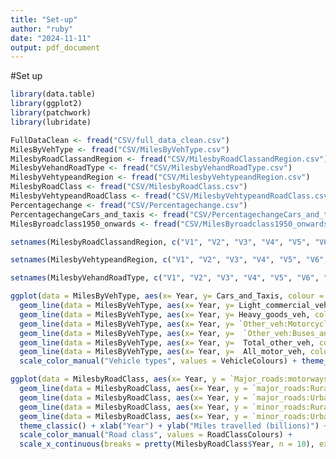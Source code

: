 ```yaml
---
title: "Set-up"
author: "ruby"
date: "2024-11-11"
output: pdf_document
---
```


#Set up
```r
library(data.table)
library(ggplot2)
library(patchwork)
library(lubridate)
```

```r
FullDataClean <- fread("CSV/full_data_clean.csv")
MilesByVehType <- fread("CSV/MilesByVehType.csv")
MilesbyRoadClassandRegion <- fread("CSV/MilesbyRoadClassandRegion.csv")
MilesbyVehandRoadType <- fread("CSV/MilesbyVehandRoadType.csv")
MilesbyVehtypeandRegion <- fread("CSV/MilesbyVehtypeandRegion.csv")
MilesbyRoadClass <- fread("CSV/MilesbyRoadClass.csv")
MilesbyVehtypeandRoadClass <- fread("CSV/MilesbyVehtypeandRoadClass.csv")
Percentagechange <- fread("CSV/Percentagechange.csv")
PercentagechangeCars_and_taxis <- fread("CSV/PercentagechangeCars_and_taxis.csv")
MilesByroadclass1950_onwards <- fread("CSV/MilesByroadclass1950_onwards.csv")
```

```r
setnames(MilesbyRoadClassandRegion, c("V1", "V2", "V3", "V4", "V5", "V6", "V7", "V8", "V9", "V10", "V11", "V12", "V13", "V14", "V15", "V16", "V17", "V18", "V19", "V20", "V21", "V22", "V23", "V24", "V25", "V26", "V27", "V28", "V29", "V30", "V31", "V32", "V33", "V34", "V35", "V36", "V37"), c("Road_type", "Road_management", "Rural_urban_classification", "Region", "Former_met_county", "Units", "1993", "1994", "1995", "1996", "1997", "1998", "1999", "2000", "2001", "2002", "2003", "2004", "2005", "2006", "2007", "2008", "2009", "2010", "2011", "2012", "2013", "2014", "2015", "2016", "2017", "2018", "2019", "2020", "2021", "2022", "2023"))

setnames(MilesbyVehtypeandRegion, c("V1", "V2", "V3", "V4", "V5", "V6", "V7", "V8", "V9", "V10", "V11", "V12", "V13", "V14", "V15", "V16", "V17", "V18", "V19", "V20", "V21", "V22", "V23", "V24", "V25", "V26", "V27", "V28", "V29", "V30", "V31", "V32", "V33", "V34", "V35"), c("Region", "Former_met_county", "vehicle", "Units", "1993", "1994", "1995", "1996", "1997", "1998", "1999", "2000", "2001", "2002", "2003", "2004", "2005", "2006", "2007", "2008", "2009", "2010", "2011", "2012", "2013", "2014", "2015", "2016", "2017", "2018", "2019", "2020", "2021", "2022", "2023"))

setnames(MilesbyVehandRoadType, c("V1", "V2", "V3", "V4", "V5", "V6", "V7", "V8", "V9", "V10", "V11", "V12", "V13", "V14", "V15", "V16", "V17", "V18", "V19", "V20", "V21", "V22", "V23", "V24", "V25", "V26", "V27", "V28", "V29", "V30", "V31", "V32", "V33", "V34", "V35", "V36"), c("Road_type", "Road_management", "Rural_urban_classification", "Vehicle", "Units", "1993", "1994", "1995", "1996", "1997", "1998", "1999", "2000", "2001", "2002", "2003", "2004", "2005", "2006", "2007", "2008", "2009", "2010", "2011", "2012", "2013", "2014", "2015", "2016", "2017", "2018", "2019", "2020", "2021", "2022", "2023"))
```

```r
ggplot(data = MilesByVehType, aes(x= Year, y= Cars_and_Taxis, colour = "Cars and taxis")) + geom_line() + 
  geom_line(data = MilesByVehType, aes(x= Year, y= Light_commercial_veh, colour = "Light commercial vehicles")) + 
  geom_line(data = MilesByVehType, aes(x= Year, y= Heavy_goods_veh, colour = "Heavy goods vehicles"))+ 
  geom_line(data = MilesByVehType, aes(x= Year, y= `Other_veh:Motorcycles`, colour = "Motorcycles"))+ 
  geom_line(data = MilesByVehType, aes(x= Year, y=  `Other_veh:Buses_and_coaches`, colour = "Buses and coaches"))+ 
  geom_line(data = MilesByVehType, aes(x= Year, y=  Total_other_veh, colour = "Total other vehicles"))+ 
  geom_line(data = MilesByVehType, aes(x= Year, y=  All_motor_veh, colour = "All motor vehicles")) + 
  scale_color_manual("Vehicle types", values = VehicleColours) + theme_classic() + xlab("Year") + ylab("Miles travelled (billions)") + ggtitle("Total billion miles travelled by vehicle type")
```
```r
ggplot(data = MilesbyRoadClass, aes(x= Year, y = `Major_roads:motorways`, colour = "Motorways")) + geom_line() +
  geom_line(data = MilesbyRoadClass, aes(x= Year, y = `major_roads:Rural_A_roads`, colour = "Rural A roads")) + 
  geom_line(data = MilesbyRoadClass, aes(x= Year, y = `major_roads:Urban_A_roads`, colour = "Urban A roads")) +
  geom_line(data = MilesbyRoadClass, aes(x= Year, y = `minor_roads:Rural`, colour = "Rural minor roads")) + 
  geom_line(data = MilesbyRoadClass, aes(x= Year, y = `minor_roads:Urban`, colour = "Urban minor roads")) + 
  theme_classic() + xlab("Year") + ylab("Miles travelled (billions)") + ggtitle("Total billion miles travelled by road type")+ 
  scale_color_manual("Road class", values = RoadClassColours) + 
  scale_x_continuous(breaks = pretty(MilesbyRoadClass$Year, n = 10), expand=c(0,0))
```
